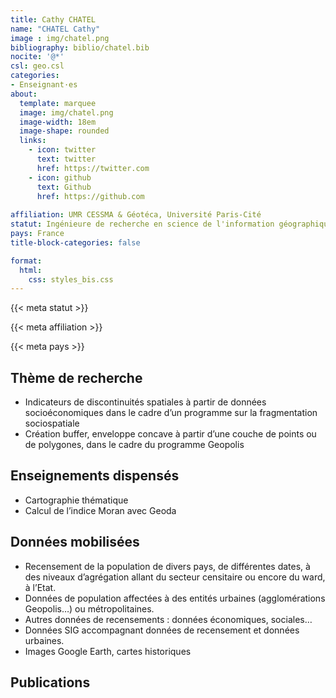 ```yaml
---
title: Cathy CHATEL
name: "CHATEL Cathy"
image : img/chatel.png
bibliography: biblio/chatel.bib
nocite: '@*'
csl: geo.csl
categories: 
- Enseignant·es
about:
  template: marquee
  image: img/chatel.png
  image-width: 18em
  image-shape: rounded
  links:
    - icon: twitter
      text: twitter
      href: https://twitter.com
    - icon: github
      text: Github
      href: https://github.com
      
affiliation: UMR CESSMA & Géotéca, Université Paris-Cité
statut: Ingénieure de recherche en science de l'information géographique
pays: France
title-block-categories: false

format:
  html: 
    css: styles_bis.css
---
```


::: {#profil}
::: {#statut}
{{< meta statut >}}
:::

::: {#affiliation}
{{< meta affiliation >}}
:::

::: {#pays}
<i class="bi bi-globe2"></i> {{< meta pays >}}\
:::
:::

## <i class="bi bi-ui-checks-grid"></i> Thème de recherche

::: {#liste}
-   Indicateurs de discontinuités spatiales à partir de données socioéconomiques dans le cadre d'un programme sur la fragmentation sociospatiale
-   Création buffer, enveloppe concave à partir d'une couche de points ou de polygones, dans le cadre du programme Geopolis
:::

## <i class="bi bi-person-video3"></i> Enseignements dispensés

<div>

-   Cartographie thématique
-   Calcul de l'indice Moran avec Geoda

</div>

## <i class="bi bi-clipboard-data"></i> Données mobilisées

-   Recensement de la population de divers pays, de différentes dates, à des niveaux d'agrégation allant du secteur censitaire ou encore du ward, à l'Etat.
-   Données de population affectées à des entités urbaines (agglomérations Geopolis...) ou métropolitaines.
-   Autres données de recensements : données économiques, sociales...
-   Données SIG accompagnant données de recensement et données urbaines.
-   Images Google Earth, cartes historiques

## <i class="bi bi-file-earmark-text"></i> Publications

::: {#refs}
:::
